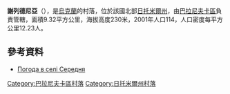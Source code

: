 {{coord|50|20|12|N|27|33|27|E|scale:30000|display=title}}

'''謝列德尼亞'''（{{lang-uk|Середня}}），是[[烏克蘭|烏克蘭]]的村落，位於該國北部[[日托米爾州|日托米爾州]]，由[[巴拉尼夫卡區|巴拉尼夫卡區]]負責管轄，面積9.32平方公里，海拔高度230米，2001年人口114，人口密度每平方公里12.23人。

==參考資料==
* [http://weather.in.ua/ua/zhitomirskaja/23733 Погода в селі Середня]{{Wayback|url=http://weather.in.ua/ua/zhitomirskaja/23733 |date=20180701222342 }}

{{DEFAULTSORT:Середня}}
[[Category:巴拉尼夫卡區村落|Category:巴拉尼夫卡區村落]]
[[Category:日托米爾州村落|Category:日托米爾州村落]]


{{Zhytomyr-geo-stub}}